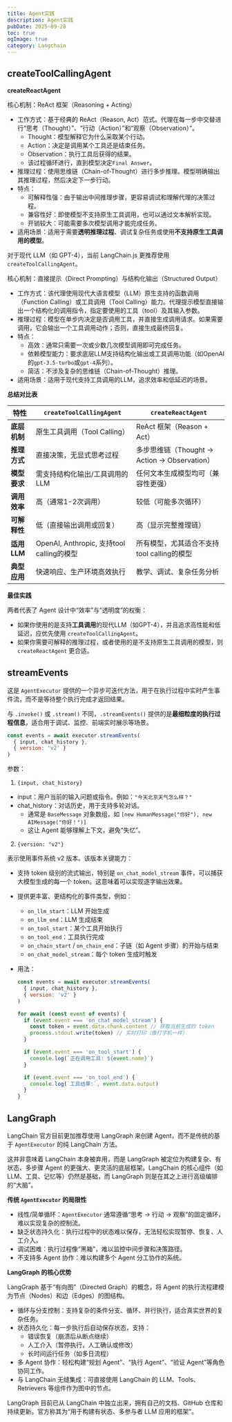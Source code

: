 ```yaml
---
title: Agent实践
description: Agent实践
pubDate: 2025-09-28
toc: true
ogImage: true
category: Langchain
---
```


## createToolCallingAgent

**createReactAgent**

核心机制：ReAct 框架（Reasoning + Acting）

- 工作方式：基于经典的 ReAct（Reason, Act）范式。代理在每一步中交替进行“思考（Thought）”、“行动（Action）”和“观察（Observation）”。
  - Thought：模型解释它为什么采取某个行动。
  - Action：决定是调用某个工具还是结束任务。
  - Observation：执行工具后获得的结果。
  - 该过程循环进行，直到模型决定`Final Answer`。
- 推理过程：使用思维链（Chain-of-Thought）进行多步推理。模型明确输出其推理过程，然后决定下一步行动。
- 特点：
  - 可解释性强：由于输出中间推理步骤，更容易调试和理解代理的决策过程。
  - 兼容性好：即使模型不支持原生工具调用，也可以通过文本解析实现。
  - 开销较大：可能需要多次模型调用才能完成任务。
- 适用场景：适用于需要**透明推理过程**、调试复杂任务或使用**不支持原生工具调用的模型**。

对于现代 LLM（如 GPT-4），当前 LangChain.js 更推荐使用 `createToolCallingAgent`。

核心机制：直接提示（Direct Prompting）与结构化输出（Structured Output）

- 工作方式：该代理使用现代大语言模型（LLM）原生支持的函数调用（Function Calling）或工具调用（Tool Calling）能力。代理提示模型直接输出一个结构化的调用指令，指定要使用的工具（tool）及其输入参数。
- 推理过程：模型在单步内决定是否调用工具，并直接生成调用请求。如果需要调用，它会输出一个工具调用动作；否则，直接生成最终回复。
- 特点：
  - 高效：通常只需要一次或少数几次模型调用即可完成任务。
  - 依赖模型能力：要求底层LLM支持结构化输出或工具调用功能（如OpenAI的`gpt-3.5-turbo`或`gpt-4`系列）。
  - 简洁：不涉及复杂的思维链（Chain-of-Thought）推理。
- 适用场景：适用于现代支持工具调用的LLM，追求效率和低延迟的场景。

**总结对比表**

| 特性         | `createToolCallingAgent`                  | `createReactAgent`                           |
| ------------ | ----------------------------------------- | -------------------------------------------- |
| **底层机制** | 原生工具调用（Tool Calling）              | ReAct 框架（Reason + Act）                   |
| **推理方式** | 直接决策，无显式思考过程                  | 多步思维链（Thought → Action → Observation） |
| **模型要求** | 需支持结构化输出/工具调用的LLM            | 任何文本生成模型均可（兼容性更强）           |
| **调用效率** | 高（通常1-2次调用）                       | 较低（可能多次循环）                         |
| **可解释性** | 低（直接输出调用或回复）                  | 高（显示完整推理链）                         |
| **适用LLM**  | OpenAI, Anthropic, 支持tool calling的模型 | 所有模型，尤其适合不支持tool calling的模型   |
| **典型应用** | 快速响应、生产环境高效执行                | 教学、调试、复杂任务分析                     |

**最佳实践**

两者代表了 Agent 设计中“效率”与“透明度”的权衡：

- 如果你使用的是支持**工具调用**的现代LLM（如GPT-4），并且追求高性能和低延迟，应优先使用 `createToolCallingAgent`。
- 如果你需要可解释的推理过程，或者使用的是不支持原生工具调用的模型，则 `createReactAgent` 更合适。

## streamEvents

这是 `AgentExecutor` 提供的一个异步可迭代方法，用于在执行过程中实时产生事件流，而不是等待整个执行完成才返回结果。

与 `.invoke()` 或 `.stream()` 不同，`.streamEvents()` 提供的是**最细粒度的执行过程信息**，适合用于调试、监控、前端实时展示等场景。

```js
const events = await executor.streamEvents(
  { input, chat_history },
  { version: 'v2' }
)
```

参数：

1. `{input, chat_history}`

- input：用户当前的输入问题或指令。例如：`"今天北京天气怎么样？"`
- chat_history：对话历史，用于支持多轮对话。
  - 通常是 `BaseMessage` 对象数组，如 `[new HumanMessage("你好"), new AIMessage("你好！")]`
  - 这让 Agent 能够理解上下文，避免“失忆”。

2. `{version: "v2"}`

表示使用事件系统 v2 版本。该版本关键能力：

- 支持 token 级别的流式输出，特别是 `on_chat_model_stream` 事件，可以捕获大模型生成的每一个 token。这意味着可以实现逐字输出效果。
- 提供更丰富、更结构化的事件类型，例如：
  - `on_llm_start`：LLM 开始生成
  - `on_llm_end`：LLM 生成结束
  - `on_tool_start`：某个工具开始执行
  - `on_tool_end`：工具执行完成
  - `on_chain_start` / `on_chain_end`：子链（如 Agent 步骤）的开始与结束
  - `on_chat_model_stream`：每个 token 生成时触发

- 用法：

  ```js
  const events = await executor.streamEvents(
    { input, chat_history },
    { version: 'v2' }
  )

  for await (const event of events) {
    if (event.event === 'on_chat_model_stream') {
      const token = event.data.chunk.content // 获取当前生成的 token
      process.stdout.write(token) // 实时打印（像打字机一样）
    }

    if (event.event === 'on_tool_start') {
      console.log(`正在调用工具: ${event.name}`)
    }

    if (event.event === 'on_tool_end') {
      console.log(`工具结果:`, event.data.output)
    }
  }
  ```

## LangGraph

LangChain 官方目前更加推荐使用 LangGraph 来创建 Agent，而不是传统的基于 `AgentExecutor` 的纯 LangChain 方法。

这并非意味着 LangChain 本身被弃用，而是 LangGraph 被定位为构建复杂、有状态、多步骤 Agent 的更强大、更灵活的底层框架。LangChain 的核心组件（如 LLM、工具、记忆等）仍然是基础，而 LangGraph 则是在其之上进行高级编排的“大脑”。

**传统 `AgentExecutor` 的局限性**

- 线性/简单循环：`AgentExecutor` 通常遵循“思考 → 行动 → 观察”的固定循环，难以实现复杂的控制流。
- 缺乏状态持久化：执行过程中的状态难以保存，无法轻松实现暂停、恢复、人工介入。
- 调试困难：执行过程像“黑箱”，难以监控中间步骤和决策路径。
- 不支持多 Agent 协作：难以构建多个 Agent 分工协作的系统。

**LangGraph 的核心优势**

LangGraph 基于“有向图”（Directed Graph）的概念，将 Agent 的执行流程建模为节点（Nodes）和边（Edges）的图结构。

- 循环与分支控制：支持复杂的条件分支、循环、并行执行，适合真实世界的复杂任务。
- 状态持久化：每一步执行后自动保存状态，支持：
  - 错误恢复（崩溃后从断点继续）
  - 人工介入（暂停执行，人工确认或修改）
  - 长时间运行任务（如多日流程）
- 多 Agent 协作：轻松构建“规划 Agent”、“执行 Agent”、“验证 Agent”等角色协同工作。
- 与 LangChain 无缝集成：可直接使用 LangChain 的 LLM、Tools、Retrievers 等组件作为图中的节点。

LangGraph 目前已从 LangChain 中独立出来，拥有自己的文档、GitHub 仓库和持续更新。官方称其为“用于构建有状态、多参与者 LLM 应用的框架”。
